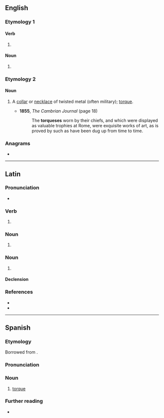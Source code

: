 ==English==

===Etymology 1===

====Verb====
{{head|en|verb form}}

# {{en-third-person singular of|torque}}

====Noun====
{{head|en|noun form}}

# {{plural of|en|torque}}

===Etymology 2===
{{bor|en|la|torquēs}}

====Noun====
{{en-noun}}

# {{lb|en|historical}} A [[collar]] or [[necklace]] of twisted metal (often military); [[torque]].
#* '''1855''', ''The Cambrian Journal'' (page 18)
#*: The '''torqueses''' worn by their chiefs, and which were displayed as valuable trophies at Rome, were exquisite works of art, as is proved by such as have been dug up from time to time.

===Anagrams===
* {{anagrams|en|a=eoqrstu|questor|quoters|roquets}}

----

==Latin==

===Pronunciation===
* {{la-IPA|torquēs}}

===Verb===
{{la-verb-form|torquēs}}

# {{inflection of|la|torqueō||2|s|pres|actv|indc}}

===Noun===
{{la-noun-form|torquēs}}

# {{inflection of|la|torquis||nom//acc//voc|p}}

===Noun===
{{la-noun|torquēs<3.acc-em-im.abl-e-i>|g=f}}

# {{alternative form of|la|torquis}}

====Declension====
{{la-ndecl|torquēs<3.acc-em-im.abl-e-i>}}

===References===
* {{R:Peck}}
* {{R:Smith's Antiquities}}

----

==Spanish==
{{wikipedia|lang=es}}

===Etymology===
Borrowed from {{bor|es|la|torques}}.

===Pronunciation===
{{es-IPA}}

===Noun===
{{es-noun|f}}

# [[torque]] {{gloss|a [[collar]] often made of metal and worn by various European peoples in ancient times}}

===Further reading===
* {{R:es:DRAE}}
